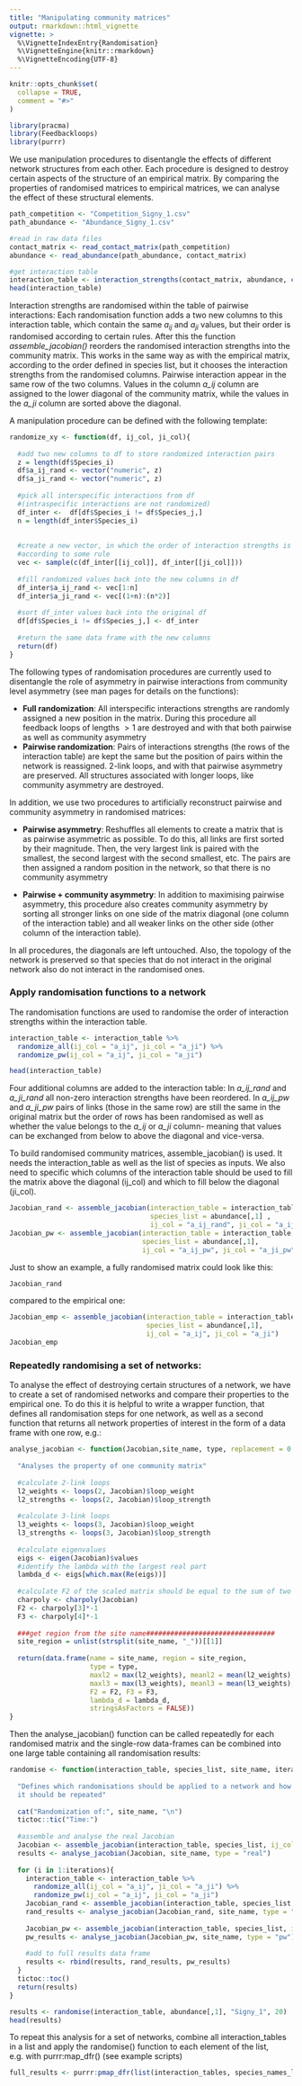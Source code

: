 ```yaml
---
title: "Manipulating community matrices"
output: rmarkdown::html_vignette
vignette: >
  %\VignetteIndexEntry{Randomisation}
  %\VignetteEngine{knitr::rmarkdown}
  %\VignetteEncoding{UTF-8}
---
```


```r
knitr::opts_chunk$set(
  collapse = TRUE,
  comment = "#>"
)
```

```r
library(pracma)
library(Feedbackloops)
library(purrr)
```


We use manipulation procedures to disentangle the effects of different network structures from each other. Each procedure is designed to destroy certain aspects of the structure of an empirical matrix. By comparing the properties of randomised matrices to empirical matrices, we can analyse the effect of these structural elements. 


```r
path_competition <- "Competition_Signy_1.csv"
path_abundance <- "Abundance_Signy_1.csv"

#read in raw data files
contact_matrix <- read_contact_matrix(path_competition)
abundance <- read_abundance(path_abundance, contact_matrix)

#get interaction table
interaction_table <- interaction_strengths(contact_matrix, abundance, c(-0.1, -0.9, -0.2))
head(interaction_table)
```

Interaction strengths are randomised within the table of pairwise interactions: Each randomisation function adds a two new columns to this interaction table, which contain the same $a_ {ij}$ and $a_{ji}$ values, but their order is randomised according to certain rules. After this the function *assemble_jacobian()* reorders the randomised interaction strengths into the community matrix. This works in the same way as with the empirical matrix, according to the order defined in species list, but it chooses the interaction strengths from the randomised columns. Pairwise interaction appear in the same row of the two columns. Values in the column *a_ij* column are assigned to the lower diagonal of the community matrix, while the values in the *a_ji* column are sorted above the diagonal.  

A manipulation procedure can be defined with the following template: 

```r

randomize_xy <- function(df, ij_col, ji_col){
  
  #add two new columns to df to store randomized interaction pairs
  z = length(df$Species_i)
  df$a_ij_rand <- vector("numeric", z)
  df$a_ji_rand <- vector("numeric", z)
  
  #pick all interspecific interactions from df 
  #(intraspecific interactions are not randomized)
  df_inter <-  df[df$Species_i != df$Species_j,]
  n = length(df_inter$Species_i)
  
  
  #create a new vector, in which the order of interaction strengths is changed
  #according to some rule
  vec <- sample(c(df_inter[[ij_col]], df_inter[[ji_col]]))
  
  #fill randomized values back into the new columns in df 
  df_inter$a_ij_rand <- vec[1:n]
  df_inter$a_ji_rand <- vec[(1+n):(n*2)]
  
  #sort df_inter values back into the original df 
  df[df$Species_i != df$Species_j,] <- df_inter
  
  #return the same data frame with the new columns 
  return(df)
}
```


The following types of randomisation procedures are currently used to disentangle the role of asymmetry in pairwise interactions from community level asymmetry (see man pages for details on the functions):
 
 * **Full randomization**: All interspecific interactions strengths are randomly assigned a new position in the matrix. During this procedure all feedback loops of lengths $>1$ are destroyed and with that both pairwise as well as community asymmetry
 * **Pairwise randomization**: Pairs of interactions strengths (the rows of the interaction table) are kept the same but the position of pairs within the network is reassigned. 2-link loops, and with that pairwise asymmetry are preserved. All structures associated with longer loops, like community asymmetry are destroyed. 
 
In addition, we use two procedures to artificially reconstruct pairwise and community asymmetry in randomised matrices: 

* **Pairwise asymmetry**: Reshuffles all elements to create a matrix that is as pairwise asymmetric as possible. To do this, all links are first sorted by their magnitude. Then, the very largest link is paired with the smallest, the second largest with the second smallest, etc. The pairs are then assigned a random position in the network, so that there is no community asymmetry

* **Pairwise + community asymmetry**: In addition to maximising pairwise asymmetry, this procedure also creates community asymmetry by sorting all stronger links on one side of the matrix diagonal (one column of the interaction table) and all weaker links on the other side (other column of the interaction table).

In all procedures, the diagonals are left untouched. Also, the topology of the network is preserved so that species that do not interact in the original network also do not interact in the randomised ones. 


### Apply randomisation functions to a network

The randomisation functions are used to randomise the order of interaction strengths within the interaction table. 

```r
interaction_table <- interaction_table %>% 
  randomize_all(ij_col = "a_ij", ji_col = "a_ji") %>% 
  randomize_pw(ij_col = "a_ij", ji_col = "a_ji")

head(interaction_table)
```

Four additional columns are added to the interaction table: In *a_ij_rand* and *a_ji_rand* all non-zero interaction strengths have been reordered. In *a_ij_pw* and *a_ji_pw* pairs of links (those in the same row) are still the same in the original matrix but the order of rows has been randomised as well as whether the value belongs to the *a_ij* or *a_ji* column- meaning that values can be exchanged from below to above the diagonal and vice-versa. 

To build randomised community matrices, assemble_jacobian() is used. It needs the interaction_table as well as the list of species as inputs. We also need to specific which columns of the interaction table should be used to fill the matrix above the diagonal (ij_col) and which to fill below the diagonal (ji_col). 

```r
Jacobian_rand <- assemble_jacobian(interaction_table = interaction_table,
                                   species_list = abundance[,1] ,
                                   ij_col = "a_ij_rand", ji_col = "a_ij_rand")
Jacobian_pw <- assemble_jacobian(interaction_table = interaction_table, 
                                 species_list = abundance[,1],
                                 ij_col = "a_ij_pw", ji_col = "a_ji_pw")
```

Just to show an example, a fully randomised matrix could look like this: 
```r
Jacobian_rand
```
compared to the empirical one: 
```r
Jacobian_emp <- assemble_jacobian(interaction_table = interaction_table, 
                                  species_list = abundance[,1], 
                                  ij_col = "a_ij", ji_col = "a_ji")
Jacobian_emp
```

### Repeatedly randomising a set of networks: 

To analyse the effect of destroying certain structures of a network, we have to create a set of randomised networks and compare their properties to the empirical one. To do this it is helpful to write a wrapper function, that defines all randomisation steps for one network, as well as a second function that returns all network properties of interest in the form of a data frame with one row, e.g.: 

```r
analyse_jacobian <- function(Jacobian,site_name, type, replacement = 0.1){
  
  "Analyses the property of one community matrix"
  
  #calculate 2-link loops
  l2_weights <- loops(2, Jacobian)$loop_weight
  l2_strengths <- loops(2, Jacobian)$loop_strength
  
  #calculate 3-link loops
  l3_weights <- loops(3, Jacobian)$loop_weight
  l3_strengths <- loops(3, Jacobian)$loop_strength
  
  #calculate eigenvalues
  eigs <- eigen(Jacobian)$values
  #identify the lambda with the largest real part
  lambda_d <- eigs[which.max(Re(eigs))]
  
  #calculate F2 of the scaled matrix should be equal to the sum of two link loops  
  charpoly <- charpoly(Jacobian)
  F2 <- charpoly[3]*-1
  F3 <- charpoly[4]*-1
  
  ###get region from the site name################################
  site_region = unlist(strsplit(site_name, "_"))[[1]]
  
  return(data.frame(name = site_name, region = site_region,
                    type = type,
                    maxl2 = max(l2_weights), meanl2 = mean(l2_weights), suml2 = sum(l2_strengths),
                    maxl3 = max(l3_weights), meanl3 = mean(l3_weights), suml3 = sum(l3_strengths),
                    F2 = F2, F3 = F3, 
                    lambda_d = lambda_d,
                    stringsAsFactors = FALSE))
}

```

Then the analyse_jacobian() function can be called repeatedly for each randomised matrix and the single-row data-frames can be combined into one large table containing all randomisation results: 

```r
randomise <- function(interaction_table, species_list, site_name, iterations, mean_aij){
  
  "Defines which randomisations should be applied to a network and how many times 
  it should be repeated"
  
  cat("Randomization of:", site_name, "\n")
  tictoc::tic("Time:")
  
  #assemble and analyse the real Jacobian
  Jacobian <- assemble_jacobian(interaction_table, species_list, ij_col = "a_ij", ji_col = "a_ji")
  results <- analyse_jacobian(Jacobian, site_name, type = "real")
  
  for (i in 1:iterations){
    interaction_table <- interaction_table %>% 
      randomize_all(ij_col = "a_ij", ji_col = "a_ji") %>% 
      randomize_pw(ij_col = "a_ij", ji_col = "a_ji")
    Jacobian_rand <- assemble_jacobian(interaction_table, species_list, ij_col = "a_ij_rand", ji_col = "a_ji_rand")
    rand_results <- analyse_jacobian(Jacobian_rand, site_name, type = "rand")
    
    Jacobian_pw <- assemble_jacobian(interaction_table, species_list, ij_col = "a_ij_pw", ji_col = "a_ji_pw")
    pw_results <- analyse_jacobian(Jacobian_pw, site_name, type = "pw")
    
    #add to full results data frame
    results <- rbind(results, rand_results, pw_results)
  }
  tictoc::toc()
  return(results)
}
```

```r
results <- randomise(interaction_table, abundance[,1], "Signy_1", 20)
head(results)
```
To repeat this analysis for a set of networks, combine all interaction_tables in a list and apply the randomise() function to each element of the list, e.g. with purrr:map_dfr() (see example scripts)

```r
full_results <- purrr:pmap_dfr(list(interaction_tables, species_names_list, names_sans), randomise, iterations, 0.1 )
```

